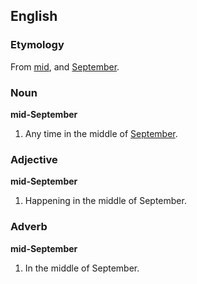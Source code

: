 ==English==
===Etymology===
From [[mid]], and [[September]].

===Noun===
'''mid-September'''

# Any time in the middle of [[September]].

===Adjective===
'''mid-September'''

#Happening in the middle of September.

===Adverb===
'''mid-September'''

#In the middle of September.